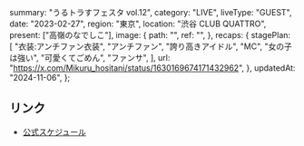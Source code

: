   summary: "うるトラすフェスタ vol.12",
  category: "LIVE",
  liveType: "GUEST",
  date: "2023-02-27",
  region: "東京",
  location: "渋谷 CLUB QUATTRO",
  present: ["高嶺のなでしこ"],
  image: {
    path: "",
    ref: "",
  },
  recaps: {
    stagePlan: [
      "衣装:アンチファン衣装",
      "アンチファン",
      "誇り高きアイドル",
      "MC",
      "女の子は強い",
      "可愛くてごめん",
      "ファンサ",
    ],
    url: "https://x.com/Mikuru_hositani/status/1630169674171432962",
  },
  updatedAt: "2024-11-06",
};

## リンク

- [公式スケジュール](https://takanenonadeshiko.jp/?p=731)
